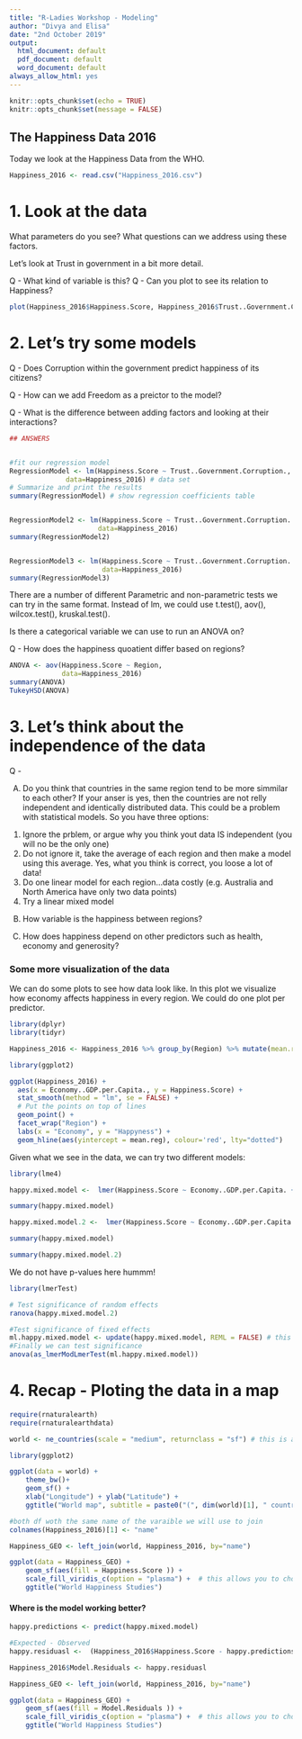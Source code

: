 ```yaml
---
title: "R-Ladies Workshop - Modeling"
author: "Divya and Elisa"
date: "2nd October 2019"
output:
  html_document: default
  pdf_document: default
  word_document: default
always_allow_html: yes
---
```


```r
knitr::opts_chunk$set(echo = TRUE)
knitr::opts_chunk$set(message = FALSE)
```

## The Happiness Data 2016

Today we look at the Happiness Data from the WHO.

```r
Happiness_2016 <- read.csv("Happiness_2016.csv")
```

# 1. Look at the data
What parameters do you see? What questions can we address using these factors.

Let's look at Trust in government in a bit more detail.

Q - What kind of variable is this?
Q - Can you plot to see its relation to Happiness?

```r
plot(Happiness_2016$Happiness.Score, Happiness_2016$Trust..Government.Corruption.)
```

# 2. Let's try some models

Q - Does Corruption within the government predict happiness of its citizens?

Q - How can we add Freedom as a preictor to the model?

Q - What is the difference between adding factors and looking at their interactions?

```r
## ANSWERS


#fit our regression model
RegressionModel <- lm(Happiness.Score ~ Trust..Government.Corruption., # regression formula
              data=Happiness_2016) # data set
# Summarize and print the results
summary(RegressionModel) # show regression coefficients table


RegressionModel2 <- lm(Happiness.Score ~ Trust..Government.Corruption. + Freedom,
                      data=Happiness_2016) 
summary(RegressionModel2) 


RegressionModel3 <- lm(Happiness.Score ~ Trust..Government.Corruption. * Freedom, 
                       data=Happiness_2016) 
summary(RegressionModel3)

```


There are a number of different Parametric and non-parametric tests we can try in the same format. Instead of lm, we could use t.test(), aov(), wilcox.test(), kruskal.test().

Is there a categorical variable we can use to run an ANOVA on?

Q - How does the happiness quoatient differ based on regions?

```r

ANOVA <- aov(Happiness.Score ~ Region, 
             data=Happiness_2016) 
summary(ANOVA) 
TukeyHSD(ANOVA)

```

# 3. Let's think about the independence of the data

Q - 

A) Do you think that countries in the same region tend to be more simmilar to each other? 
If your anser is yes, then the countries are not relly independent and identically distributed data. This could be a problem with statistical models. 
So you have three options:
1. Ignore the prblem, or argue why you think yout data IS independent (you will no be the only one)
2. Do not ignore it, take the average of each region and then make a model using this average. Yes, what you think is correct, you loose a lot of data!
3. Do one linear model for each region...data costly (e.g. Australia and North America have only two data points)
4. Try a linear mixed model

B) How variable is the happiness between regions?

C) How does happiness depend on other predictors such as health, economy and generosity?

### Some more visualization of the data

We can do some plots to see how data look like.
In this plot we visualize how economy affects happiness in every region. We could do one plot per predictor. 

```r
library(dplyr)
library(tidyr)

Happiness_2016 <- Happiness_2016 %>% group_by(Region) %>% mutate(mean.reg = mean(Happiness.Score)) %>%  ungroup()

library(ggplot2)

ggplot(Happiness_2016) + 
  aes(x = Economy..GDP.per.Capita., y = Happiness.Score) + 
  stat_smooth(method = "lm", se = FALSE) +
  # Put the points on top of lines
  geom_point() +
  facet_wrap("Region") +
  labs(x = "Economy", y = "Happyness") +
  geom_hline(aes(yintercept = mean.reg), colour='red', lty="dotted")

```

 Given what we see in the data, we can try two different models: 
 
```r
library(lme4)

happy.mixed.model <-  lmer(Happiness.Score ~ Economy..GDP.per.Capita. + Health..Life.Expectancy.+ Generosity + (1|Region), data = Happiness_2016)

summary(happy.mixed.model)

happy.mixed.model.2 <-  lmer(Happiness.Score ~ Economy..GDP.per.Capita. + Health..Life.Expectancy.+ Generosity + (Economy..GDP.per.Capita.|Region), data = Happiness_2016)

summary(happy.mixed.model)

summary(happy.mixed.model.2)
```
We do not have p-values here hummm!

```r
library(lmerTest)

# Test significance of random effects
ranova(happy.mixed.model.2)

#Test significance of fixed effects
ml.happy.mixed.model <- update(happy.mixed.model, REML = FALSE) # this changes the algorith used to fit the model
#Finally we can test significance
anova(as_lmerModLmerTest(ml.happy.mixed.model))


```





# 4. Recap - Ploting the data in a map

```r
require(rnaturalearth)
require(rnaturalearthdata)

world <- ne_countries(scale = "medium", returnclass = "sf") # this is another function to get polygons of countries. 
```

```r
library(ggplot2)

ggplot(data = world) +
    theme_bw()+ 
    geom_sf() + 
    xlab("Longitude") + ylab("Latitude") + 
    ggtitle("World map", subtitle = paste0("(", dim(world)[1], " countries)"))

```

```r

#both df woth the same name of the varaible we will use to join
colnames(Happiness_2016)[1] <- "name"

Happiness_GEO <- left_join(world, Happiness_2016, by="name")

```
```r
ggplot(data = Happiness_GEO) +
    geom_sf(aes(fill = Happiness.Score )) +
    scale_fill_viridis_c(option = "plasma") +  # this allows you to choose different colour scale
    ggtitle("World Happiness Studies")

```

#### Where is the model working better?

```r
happy.predictions <- predict(happy.mixed.model)

#Expected - Observed
happy.residuasl <-  (Happiness_2016$Happiness.Score - happy.predictions) # Obaserved - predicted

Happiness_2016$Model.Residuals <- happy.residuasl

Happiness_GEO <- left_join(world, Happiness_2016, by="name")

```

```r
ggplot(data = Happiness_GEO) +
    geom_sf(aes(fill = Model.Residuals )) +
    scale_fill_viridis_c(option = "plasma") +  # this allows you to choose different colour scale
    ggtitle("World Happiness Studies")

```

